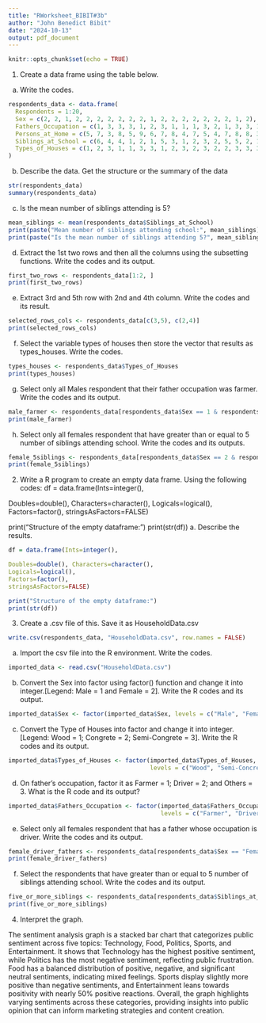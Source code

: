 ```yaml
---
title: "RWorksheet_BIBIT#3b"
author: "John Benedict Bibit"
date: "2024-10-13"
output: pdf_document
---
```


```r
knitr::opts_chunk$set(echo = TRUE)
```

1. Create a data frame using the table below.

a. Write the codes.

```r
respondents_data <- data.frame(
  Respondents = 1:20,
  Sex = c(2, 2, 1, 2, 2, 2, 2, 2, 2, 2, 1, 2, 2, 2, 2, 2, 2, 2, 1, 2),
  Fathers_Occupation = c(1, 3, 3, 3, 1, 2, 3, 1, 1, 1, 3, 2, 1, 3, 3, 1, 3, 1, 2, 1),
  Persons_at_Home = c(5, 7, 3, 8, 5, 9, 6, 7, 8, 4, 7, 5, 4, 7, 8, 8, 3, 11, 7, 6),
  Siblings_at_School = c(6, 4, 4, 1, 2, 1, 5, 3, 1, 2, 3, 2, 5, 5, 2, 1, 2, 5, 3, 2),
  Types_of_Houses = c(1, 2, 3, 1, 1, 3, 3, 1, 2, 3, 2, 3, 2, 2, 3, 3, 3, 3, 3, 2)
)
```

b. Describe the data. Get the structure or the summary of the data
```r
str(respondents_data)
summary(respondents_data)
```

\pagebreak

c. Is the mean number of siblings attending is 5?
```r
mean_siblings <- mean(respondents_data$Siblings_at_School)
print(paste("Mean number of siblings attending school:", mean_siblings))
print(paste("Is the mean number of siblings attending 5?", mean_siblings == 5))
```


d. Extract the 1st two rows and then all the columns using the subsetting functions.
Write the codes and its output.
```r
first_two_rows <- respondents_data[1:2, ]
print(first_two_rows)
```

e. Extract 3rd and 5th row with 2nd and 4th column. Write the codes and its result.
```r
selected_rows_cols <- respondents_data[c(3,5), c(2,4)]
print(selected_rows_cols)
```


f. Select the variable types of houses then store the vector that results as types_houses.
Write the codes.
```r
types_houses <- respondents_data$Types_of_Houses
print(types_houses)
```


g. Select only all Males respondent that their father occupation was farmer. Write the
codes and its output.
```r
male_farmer <- respondents_data[respondents_data$Sex == 1 & respondents_data$Fathers_Occupation == 1, ]
print(male_farmer)
```
\pagebreak

h. Select only all females respondent that have greater than or equal to 5 number of
siblings attending school. Write the codes and its outputs.
```r
female_5siblings <- respondents_data[respondents_data$Sex == 2 & respondents_data$Siblings_at_School >= 5, ]
print(female_5siblings)
```


2. Write a R program to create an empty data frame. Using the following codes:
df = data.frame(Ints=integer(),

Doubles=double(), Characters=character(),
Logicals=logical(),
Factors=factor(),
stringsAsFactors=FALSE)

print("Structure of the empty dataframe:")
print(str(df))
a. Describe the results.
```r
df = data.frame(Ints=integer(),

Doubles=double(), Characters=character(),
Logicals=logical(),
Factors=factor(),
stringsAsFactors=FALSE)

print("Structure of the empty dataframe:")
print(str(df))
```


3. Create a .csv file of this. Save it as HouseholdData.csv
```r
write.csv(respondents_data, "HouseholdData.csv", row.names = FALSE)
```

a. Import the csv file into the R environment. Write the codes.
```r
imported_data <- read.csv("HouseholdData.csv")
```

\pagebreak

b. Convert the Sex into factor using factor() function and change it into integer.[Legend:
Male = 1 and Female = 2]. Write the R codes and its output.
```r
imported_data$Sex <- factor(imported_data$Sex, levels = c("Male", "Female"))
```


c. Convert the Type of Houses into factor and change it into integer. [Legend: Wood
= 1; Congrete = 2; Semi-Congrete = 3]. Write the R codes and its output.
```r
imported_data$Types_of_Houses <- factor(imported_data$Types_of_Houses, 
                                        levels = c("Wood", "Semi-Concrete", "Concrete"))

```


d. On father’s occupation, factor it as Farmer = 1; Driver = 2; and Others = 3. What
is the R code and its output?
```r
imported_data$Fathers_Occupation <- factor(imported_data$Fathers_Occupation, 
                                           levels = c("Farmer", "Driver", "Others"))
```

e. Select only all females respondent that has a father whose occupation is driver. Write
the codes and its output.
```r
female_driver_fathers <- respondents_data[respondents_data$Sex == "Female" & respondents_data$Fathers_Occupation == "Driver", ]
print(female_driver_fathers)
```


f. Select the respondents that have greater than or equal to 5 number of siblings attending
school. Write the codes and its output.
```r
five_or_more_siblings <- respondents_data[respondents_data$Siblings_at_School >= 5, ]
print(five_or_more_siblings)
```


4. Interpret the graph.


The sentiment analysis graph is a stacked bar chart that categorizes public sentiment across five topics: Technology, Food, Politics, Sports, and Entertainment. It shows that Technology has the highest positive sentiment, while Politics has the most negative sentiment, reflecting public frustration. Food has a balanced distribution of positive, negative, and significant neutral sentiments, indicating mixed feelings. Sports display slightly more positive than negative sentiments, and Entertainment leans towards positivity with nearly 50% positive reactions. Overall, the graph highlights varying sentiments across these categories, providing insights into public opinion that can inform marketing strategies and content creation.



